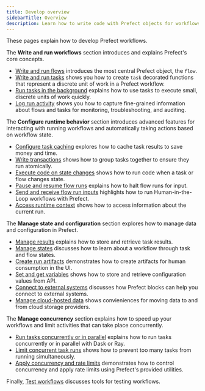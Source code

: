 ```yaml
---
title: Develop overview
sidebarTitle: Overview
description: Learn how to write code with Prefect objects for workflows you can trust.
---
```


These pages explain how to develop Prefect workflows. 

The **Write and run workflows** section introduces and explains Prefect's core concepts.

- [Write and run flows](/3.0rc/write-flows/) introduces the most central Prefect object, the `flow`. 
- [Write and run tasks](/3.0rc/write-tasks/) shows you how to create `task` decorated functions that represent a discrete unit of work in a Prefect workflow.
- [Run tasks in the background](/3.0rc/develop/task-runners/) explains how to use tasks to execute small, discrete units of work quickly.
- [Log run activity](/3.0rc/develop/logging/) shows you how to capture fine-grained information about flows and tasks for monitoring, troubleshooting, and auditing.

The **Configure runtime behavior** section introduces advanced features for interacting with running workflows and automatically taking actions based on workflow state.

- [Configure task caching](/3.0rc/develop/task-caching/) explores how to cache task results to save money and time.
- [Write transactions](/3.0rc/develop/transactions/) shows how to group tasks together to ensure they run atomically.
- [Execute code on state changes](/3.0rc/develop/state-hooks/) shows how to run code when a task or flow changes state.
- [Pause and resume flow runs](/3.0rc/develop/pause-resume/) explains how to halt flow runs for input.
- [Send and receive flow run inputs](/3.0rc/develop/inputs/) highlights how to run Human-in-the-Loop workflows with Prefect.
- [Access runtime context](/3.0rc/develop/runtime-context/) shows how to access information about the current run.

The **Manage state and configuration** section explores how to manage data and configuration in Prefect.

- [Manage results](/3.0rc/develop/results/) explains how to store and retrieve task results.
- [Manage states](/3.0rc/develop/manage-states/) discusses how to learn about a workflow through task and flow states.
- [Create run artifacts](/3.0rc/develop/artifacts/) demonstrates how to create artifacts for human consumption in the UI.
- [Set and get variables](/3.0rc/develop/variables/) shows how to store and retrieve configuration values from API.
- [Connect to external systems](/3.0rc/develop/blocks/) discusses how Prefect blocks can help you connect to external systems.
- [Manage cloud-hosted data](/3.0rc/develop/interact-with-data/) shows convieniences for moving data to and from cloud storage providers.


The **Manage concurrency** section explains how to speed up your workflows and limit activities that can take place concurrently. 

- [Run tasks concurrently or in parallel](/3.0rc/develop/task-runners/) explains how to run tasks concurrently or in parallel with Dask or Ray.
- [Limit concurrent task runs](/3.0rc/develop/task-run-limits/) shows how to prevent too many tasks from running simultaneously.
- [Apply concurrency and rate limits](/3.0rc/develop/global-concurrency-limits/) demonstrates how to control concurrency and apply rate limits using Prefect's provided utilities.

Finally, [Test workflows](/3.0rc/develop/test-workflows/) discusses tools for testing workflows.
